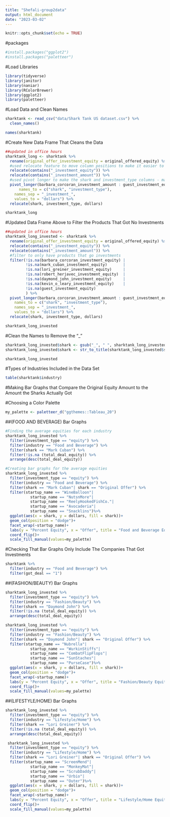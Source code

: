 ```yaml
---
title: "Shefali-group2data"
output: html_document
date: "2023-03-02"
---
```


```r
knitr::opts_chunk$set(echo = TRUE)
```

#packages
```r
#install.packages("ggplot2")
#install.packages("paletteer")
```

#Load Libraries 
```r
library(tidyverse)
library(janitor)
library(naniar)
library(RColorBrewer)
library(ggplot2)
library(paletteer)
```

#Load Data and Clean Names
```r
sharktank <- read_csv("data/Shark Tank US dataset.csv") %>%
  clean_names()

names(sharktank)
```

#Create New Data Frame That Cleans the Data 
```r

##updated in office hours
sharktank_long <- sharktank %>% 
  rename(original_offer_investment_equity = original_offered_equity) %>% #renamed title so that is was more similar to other titles in dataset 
  #used relocate feature to move column positions to make it easier to find
  relocate(contains("_investment_equity")) %>% 
  relocate(contains("_investment_amount")) %>% 
  #used pivot longer to make the shark and investment_type columns - made it easier to graph and compare equity values 
  pivot_longer(barbara_corcoran_investment_amount : guest_investment_equity,
      names_to = c("shark", "investment_type"),
    names_sep = "_investment_",
    values_to = "dollars") %>% 
  relocate(shark, investment_type, dollars)

sharktank_long

```


#Updated Data Frame Above to Filter the Products That Got No Investments 
```r
##updated in office hours
sharktank_long_invested <- sharktank %>% 
  rename(original_offer_investment_equity = original_offered_equity) %>% 
  relocate(contains("_investment_equity")) %>% 
  relocate(contains("_investment_amount")) %>%
  #filter to only have products that go investments  
  filter(!is.na(barbara_corcoran_investment_equity) |
         !is.na(mark_cuban_investment_equity)       |
         !is.na(lori_greiner_investment_equity)     |
         !is.na(robert_herjavec_investment_equity)  |
         !is.na(daymond_john_investment_equity)     |
         !is.na(kevin_o_leary_investment_equity)    |
         !is.na(guest_investment_equity) 
         ) %>% 
  pivot_longer(barbara_corcoran_investment_amount : guest_investment_equity,
    names_to = c("shark", "investment_type"),
    names_sep = "_investment_",
    values_to = "dollars") %>% 
  relocate(shark, investment_type, dollars)

sharktank_long_invested
```

#Clean the Names to Remove the "_"
```r
sharktank_long_invested$shark <- gsub("_", " ", sharktank_long_invested$shark)
sharktank_long_invested$shark <- str_to_title(sharktank_long_invested$shark)

sharktank_long_invested
```


#Types of Industries Included in the Data Set 
```r
table(sharktank$industry)
```

#Making Bar Graphs that Compare the Original Equity Amount to the Amount the Sharks Actually Got 



#Choosing a Color Palette
```r
my_palette <- paletteer_d("ggthemes::Tableau_20")
```



##(FOOD AND BEVERAGE) Bar Graphs

```r
#Finding the average equities for each industry 
sharktank_long_invested %>% 
  filter(investment_type == "equity") %>% 
  filter(industry == "Food and Beverage") %>%
  filter(shark == "Mark Cuban") %>%
  filter(!is.na (total_deal_equity)) %>% 
  arrange(desc(total_deal_equity))
```

```r
#Creating bar graphs for the average equities
sharktank_long_invested %>% 
  filter(investment_type == "equity") %>% 
  filter(industry == "Food and Beverage") %>%
  filter(shark == "Mark Cuban"| shark == "Original Offer") %>% 
  filter(startup_name == "WineBalloon"|
           startup_name == "NutsnMore"|
           startup_name == "ReelyHookedFishCo."|
           startup_name == "Avocaderia"|
           startup_name == "Snacklins")%>% 
  ggplot(aes(x = shark, y = dollars, fill = shark))+
  geom_col(position = "dodge")+
  facet_wrap(~startup_name)+
  labs(y = "Percent Equity", x = "Offer", title = "Food and Beverage Equity")+
  coord_flip()+
  scale_fill_manual(values=my_palette)
```

#Checking That Bar Graphs Only Include The Companies That Got Investments 
```r
sharktank %>%
  filter(industry == "Food and Beverage") %>% 
  filter(got_deal == "1")
```


##(FASHION/BEAUTY) Bar Graphs

```r
sharktank_long_invested %>% 
  filter(investment_type == "equity") %>% 
  filter(industry == "Fashion/Beauty") %>%
  filter(shark == "Daymond John") %>%
  filter(!is.na (total_deal_equity)) %>% 
  arrange(desc(total_deal_equity))
```


```r
sharktank_long_invested %>% 
  filter(investment_type == "equity") %>% 
  filter(industry == "Fashion/Beauty") %>%
  filter(shark == "Daymond John"| shark == "Original Offer") %>% 
  filter(startup_name == "Nubrella"|
           startup_name == "WurkinStiffs"|
           startup_name == "CombatFlipFlops"|
           startup_name == "SunStaches"|
           startup_name == "PurseCase")%>% 
  ggplot(aes(x = shark, y = dollars, fill = shark))+
  geom_col(position = "dodge")+
  facet_wrap(~startup_name)+
  labs(y = "Percent Equity", x = "Offer", title = "Fashion/Beauty Equity")+
  coord_flip()+
  scale_fill_manual(values=my_palette)
```

##(LIFESTYLE/HOME) Bar Graphs

```r
sharktank_long_invested %>% 
  filter(investment_type == "equity") %>% 
  filter(industry == "Lifestyle/Home") %>%
  filter(shark == "Lori Greiner") %>%
  filter(!is.na (total_deal_equity)) %>% 
  arrange(desc(total_deal_equity))
```

```r
 sharktank_long_invested %>% 
  filter(investment_type == "equity") %>% 
  filter(industry == "Lifestyle/Home") %>%
  filter(shark == "Lori Greiner"| shark == "Original Offer") %>% 
  filter(startup_name == "ScreenMend"|
           startup_name == "MonkeyMat"|
           startup_name == "ScrubDaddy"|
           startup_name == "Urbio"|
           startup_name == "Outer")%>% 
  ggplot(aes(x = shark, y = dollars, fill = shark))+
  geom_col(position = "dodge")+
  facet_wrap(~startup_name)+
  labs(y = "Percent Equity", x = "Offer", title = "Lifestyle/Home Equity")+
  coord_flip()+
  scale_fill_manual(values=my_palette)
```

